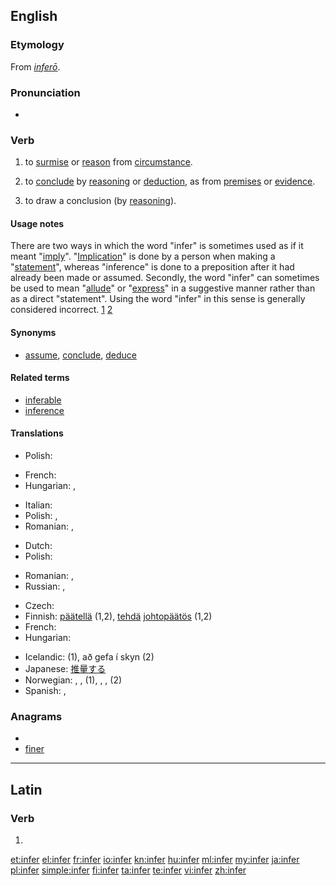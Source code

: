 ==English==

===Etymology===
From {{etyl|la}} ''[[infero|inferō]]''.

===Pronunciation===
* {{audio|en-us-infer.ogg|Audio (US)}}

===Verb===
{{en-verb|infer|r|ing}}

# {{transitive}} to [[surmise]] or [[reason]] from [[circumstance]].
# {{transitive}} to [[conclude]] by [[reason]]ing or [[deduction]], as from [[premise]]s or [[evidence]].
# {{intransitive}} to draw a conclusion (by [[reason]]ing).

====Usage notes====
There are two ways in which the word "infer" is sometimes used as if it meant "[[imply]]".  "[[implication|Implication]]" is done by a person when making a "[[statement]]", whereas "inference" is done to a preposition after it had already been made or assumed.  Secondly, the word "infer" can sometimes be used to mean "[[allude]]" or "[[express]]" in a suggestive manner rather than as a direct "statement".  Using the word "infer" in this sense is generally considered incorrect. [http://www.askoxford.com/betterwriting/classicerrors/confused/?view=uk] [http://englishplus.com/grammar/00000232.htm]

====Synonyms====
* [[assume]], [[conclude]], [[deduce]]

====Related terms====
* [[inferable]]
* [[inference]]

====Translations====
{{trans-top|(transitive) To surmise or reason from circumstance}}
{{trans-mid}}
* Polish: {{t|pl|domyślać się}}
{{trans-bottom}}

{{trans-top|(transitive) To conclude by reasoning or deduction, as from premises or evidence}}
* French: {{t+|fr|déduire}}
* Hungarian: {{t|hu|kikövetkeztet}},  {{t|hu|dedukál}}
{{trans-mid}}
* Italian: {{t+|it|inferire}}
* Polish: {{t|pl|wnioskować}}, {{t|pl|dedukować}}
* Romanian: {{t-|ro|motiva}}, {{t+|ro|deduce}}
{{trans-bottom}}

{{trans-top|(intransitive) To draw a conclusion (by reasoning)}}
* Dutch: {{t+|nl|concluderen}}
* Polish: {{t|pl|wnioskować}}
{{trans-mid}}
* Romanian: {{t-|ro|conchide}}, {{t|ro|concluziona}}
* Russian: {{t+|ru|делать}} {{t+|ru|вывод}}, {{t|ru|заключать}}
{{trans-bottom}}

{{trans-top|(transitive, nonstandard, proscribed) To imply: to have as a necessary consequence}}
{{trans-mid}}
{{trans-bottom}}

{{checktrans-top}}
* Czech: {{t-|cs|usoudit}}
* Finnish: [[päätellä]] (1,2), [[tehdä]] [[johtopäätös]] (1,2)
* French: {{t+|fr|déduire}}
* Hungarian: {{t|hu|kikövetkeztet}}
{{trans-mid}}
* Icelandic: {{t|is|álykta}} (1), að gefa í skyn (2)
* Japanese: [[推量]]する
* Norwegian: {{t|no|utlede}}, {{t|no|konkludere}}, {{t|no|slutte}} (1), {{t|no|anta}}, {{t|no|tenke}}, {{t|no|spekulere}} (2)
* Spanish: {{t-|es|argüir}}, {{t+|es|inferir}}
{{trans-bottom}}

===Anagrams===
* {{alphagram|efinr}}
* [[finer#English|finer]]

----

==Latin==

===Verb===
{{la-verb-form|īnfer}}

# {{conjugation of|infero|īnferō|2|s|pres|act|imp|lang=la}}

[[et:infer]]
[[el:infer]]
[[fr:infer]]
[[io:infer]]
[[kn:infer]]
[[hu:infer]]
[[ml:infer]]
[[my:infer]]
[[ja:infer]]
[[pl:infer]]
[[simple:infer]]
[[fi:infer]]
[[ta:infer]]
[[te:infer]]
[[vi:infer]]
[[zh:infer]]